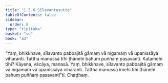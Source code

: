 ```yaml
---
title: "1.5.6 Sīlavantasutta"
tableOfContents: false
sidebar:
  order: 8
type: "tipitaka"
basket: "su"
book: "a3"
---
```



<DynamicBreadcrumb />

<Division number="46" book="a3">

<Paragraph number="286" book="a3">
“Yaṃ, bhikkhave, sīlavanto pabbajitā gāmaṃ vā nigamaṃ vā upanissāya viharanti. Tattha manussā tīhi ṭhānehi bahuṃ puññaṃ pasavanti. Katamehi tīhi? Kāyena, vācāya, manasā. Yaṃ, bhikkhave, sīlavanto pabbajitā gāmaṃ vā nigamaṃ vā upanissāya viharanti. Tattha manussā imehi tīhi ṭhānehi bahuṃ puññaṃ pasavantī”ti.

</Paragraph>
</Division>

<Paragraph number="287" type="center" book="a3">
Chaṭṭhaṃ.
</Paragraph>